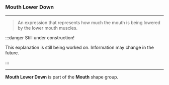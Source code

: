 
### Mouth Lower Down

***

> An expression that represents how much the 
> mouth is being lowered by the lower mouth muscles.

:::danger Still under construction!

This explanation is still being worked on. 
Information may change in the future.

:::

***

**Mouth Lower Down** is part of 
the <ContextModal comp={MouthContext}><b>Mouth</b></ContextModal> 
shape group. 